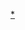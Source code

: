 {{Navbox 
|state = collapsed
|name = North Holland Province
|title = {{flagicon image|Flag of North Holland.svg}} [[北荷兰省]][[市镇 (荷兰)|市镇]]
|image = [[Image:Noord-Holland position.svg|60px]]
|evenstyle  = 

|list1 = <div>
{{nowrap|[[阿尔斯梅尔]] ·}}
{{nowrap|[[阿尔克马尔]] ·}}
{{nowrap|[[阿姆斯特尔芬]] ·}}
{{nowrap|[[阿姆斯特丹]] ·}}
{{nowrap|[[贝姆斯特]] ·}}
{{nowrap|[[贝亨 (北荷兰省)|贝亨]] ·}}
{{nowrap|[[贝弗韦克]] ·}}
{{nowrap|[[布拉里克姆]] ·}}
{{nowrap|[[布卢门达尔]] ·}}
{{nowrap|[[卡斯特里克姆]] ·}}
{{nowrap|[[登海尔德]] ·}}
{{nowrap|[[迪门]] ·}}
{{nowrap|[[德雷赫特兰]] ·}}
{{nowrap|[[埃丹-福伦丹]] ·}}
{{nowrap|[[恩克赫伊曾]] ·}}
{{nowrap|[[霍伊瑟梅伦]] ·}}
{{nowrap|[[哈勒姆]] ·}}
{{nowrap|[[哈莱默梅尔]] ·}}
{{nowrap|[[海姆斯凯尔克]] ·}}
{{nowrap|[[海姆斯泰德]] ·}}
{{nowrap|[[海尔许霍瓦德]] ·}}
{{nowrap|[[海洛]] ·}}
{{nowrap|[[希尔弗瑟姆]] ·}}
{{nowrap|[[荷兰克龙]] ·}}
{{nowrap|[[霍伦]] ·}}
{{nowrap|[[赫伊曾]] ·}}
{{nowrap|[[科亨兰]] ·}}
{{nowrap|[[兰茨梅尔]] ·}}
{{nowrap|[[朗厄代克]] ·}}
{{nowrap|[[拉倫]] ·}}
{{nowrap|[[梅登布利克]] ·}}
{{nowrap|[[奥斯特赞]] ·}}
{{nowrap|[[奥普梅尔]] ·}}
{{nowrap|[[旧阿姆斯特尔]] ·}}
{{nowrap|[[皮尔默伦德]] ·}}
{{nowrap|[[斯哈亨]] ·}}
{{nowrap|[[斯泰德布鲁克]] ·}}
{{nowrap|[[泰瑟尔]] ·}}
{{nowrap|[[厄伊特海斯特]] ·}}
{{nowrap|[[厄伊特霍伦]] ·}}
{{nowrap|[[费尔森]] ·}}
{{nowrap|[[瓦特兰]] ·}}
{{nowrap|[[韦斯普]] ·}}
{{nowrap|[[韦德梅伦]] ·}}
{{nowrap|[[沃尔默兰]] ·}}
{{nowrap|[[赞斯塔德]] ·}}
{{nowrap|[[赞德福特]]}}
</div>

|below = [[荷兰]] · [[荷兰省份|省份]] · [[荷兰市镇列表|市镇]]
}}<noinclude>
[[Category:北荷兰省市镇|*]]
[[Category:荷兰省份模板|{{PAGENAME}}]]
</noinclude>